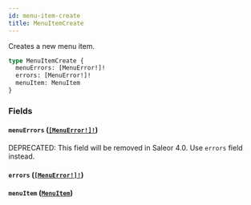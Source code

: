 ```yaml
---
id: menu-item-create
title: MenuItemCreate
---
```


Creates a new menu item.

```graphql
type MenuItemCreate {
  menuErrors: [MenuError!]!
  errors: [MenuError!]!
  menuItem: MenuItem
}
```

### Fields

#### `menuErrors` ([`[MenuError!]!`](/docs/developer/api-reference/objects/menu-error))

<span class="badge badge--warning">DEPRECATED: This field will be removed in Saleor 4.0. Use `errors` field instead.</span>

#### `errors` ([`[MenuError!]!`](/docs/developer/api-reference/objects/menu-error))

#### `menuItem` ([`MenuItem`](/docs/developer/api-reference/objects/menu-item))
